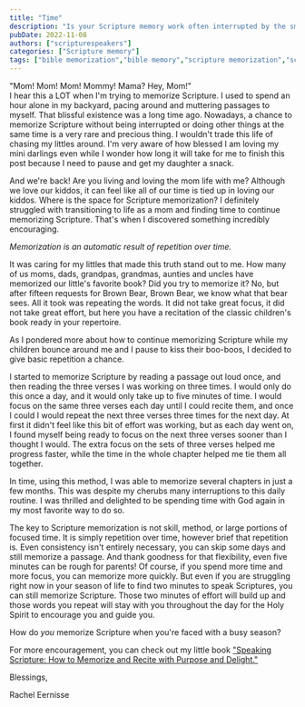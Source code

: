 ```yaml
---
title: "Time"
description: "Is your Scripture memory work often interrupted by the small cherubs in your house? How do you find time to memorize Scripture when your time is tied up in othe"
pubDate: 2022-11-08
authors: ["scripturespeakers"]
categories: ["Scripture memory"]
tags: ["bible memorization","bible memory","scripture memorization","scripture speakers","speaking scripture"]
---
```


"Mom! Mom! Mom! Mommy! Mama? Hey, Mom!"  
I hear this a LOT when I'm trying to memorize Scripture. I used to spend an hour alone in my backyard, pacing around and muttering passages to myself. That blissful existence was a long time ago. Nowadays, a chance to memorize Scripture without being interrupted or doing other things at the same time is a very rare and precious thing. I wouldn't trade this life of chasing my littles around. I'm very aware of how blessed I am loving my mini darlings even while I wonder how long it will take for me to finish this post because I need to pause and get my daughter a snack.  
  
And we're back! Are you living and loving the mom life with me? Although we love our kiddos, it can feel like all of our time is tied up in loving our kiddos. Where is the space for Scripture memorization? I definitely struggled with transitioning to life as a mom and finding time to continue memorizing Scripture. That's when I discovered something incredibly encouraging.  
  
_Memorization is an automatic result of repetition over time._  
  
It was caring for my littles that made this truth stand out to me. How many of us moms, dads, grandpas, grandmas, aunties and uncles have memorized our little's favorite book? Did you try to memorize it? No, but after fifteen requests for Brown Bear, Brown Bear, we know what that bear sees. All it took was repeating the words. It did not take great focus, it did not take great effort, but here you have a recitation of the classic children's book ready in your repertoire.  
  
As I pondered more about how to continue memorizing Scripture while my children bounce around me and I pause to kiss their boo-boos, I decided to give basic repetition a chance.

I started to memorize Scripture by reading a passage out loud once, and then reading the three verses I was working on three times. I would only do this once a day, and it would only take up to five minutes of time. I would focus on the same three verses each day until I could recite them, and once I could I would repeat the next three verses three times for the next day. At first it didn't feel like this bit of effort was working, but as each day went on, I found myself being ready to focus on the next three verses sooner than I thought I would. The extra focus on the sets of three verses helped me progress faster, while the time in the whole chapter helped me tie them all together.

In time, using this method, I was able to memorize several chapters in just a few months. This was despite my cherubs many interruptions to this daily routine. I was thrilled and delighted to be spending time with God again in my most favorite way to do so.

The key to Scripture memorization is not skill, method, or large portions of focused time. It is simply repetition over time, however brief that repetition is. Even consistency isn't entirely necessary, you can skip some days and still memorize a passage. And thank goodness for that flexibility, even five minutes can be rough for parents! Of course, if you spend more time and more focus, you can memorize more quickly. But even if you are struggling right now in your season of life to find two minutes to speak Scriptures, you can still memorize Scripture. Those two minutes of effort will build up and those words you repeat will stay with you throughout the day for the Holy Spirit to encourage you and guide you.

How do _you_ memorize Scripture when you're faced with a busy season?

For more encouragement, you can check out my little book ["Speaking Scripture: How to Memorize and Recite with Purpose and Delight."](https://www.amazon.com/Speaking-Scripture-Memorize-Purpose-Delight/dp/B0BMZP8T2R/ref=sr_1_1?tag=mochaglobal03-20&ascsubtag=srctok-eecb9e1202724ed4&btn_ref=srctok-eecb9e1202724ed4&crid=15HB2ISE8J5UT&keywords=speaking+scripture&qid=1674069360&sprefix=speaking+scripture%2Caps%2C201&sr=8-1)

Blessings,

Rachel Eernisse